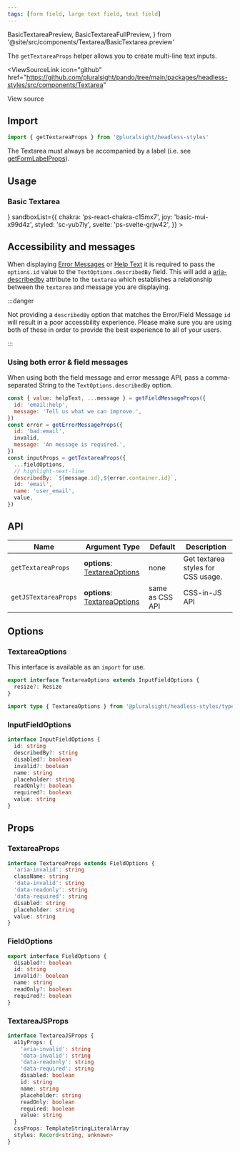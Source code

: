 ```yaml
---
tags: [form field, large text field, text field]
---
```


  BasicTextareaPreview,
  BasicTextareaFullPreview,
} from '@site/src/components/Textarea/BasicTextarea.preview'

The `getTextareaProps` helper allows you to create multi-line text inputs.

<ViewSourceLink
  icon="github"
  href="https://github.com/pluralsight/pando/tree/main/packages/headless-styles/src/components/Textarea"
>
  View source
</ViewSourceLink>

## Import

```javascript
import { getTextareaProps } from '@pluralsight/headless-styles'
```

The Textarea must always be accompanied by a label (i.e. see [getFormLabelProps](./FormControl.mdx)).

## Usage

### Basic Textarea

<BasicTextarea />
<LiveExampleTabs
  fullCode={<BasicTextareaFullPreview />}
  sandboxList={{
    chakra: 'ps-react-chakra-c15mx7',
    joy: 'basic-mui-x99d4z',
    styled: 'sc-yub7ly',
    svelte: 'ps-svelte-grjw42',
  }}
>
  <BasicTextareaPreview />
</LiveExampleTabs>

## Accessibility and messages

When displaying [Error Messages](./FormControl.mdx#error-messasge) or [Help Text](./FormControl.mdx#help-text) it is required to pass the `options.id` value to the `TextOptions.describedBy` field. This will add a [aria-describedby](https://developer.mozilla.org/en-US/docs/Web/Accessibility/ARIA/Attributes/aria-describedby) attribute to the `textarea` which establishes a relationship between the `textarea` and message you are displaying.

:::danger

Not providing a `describedBy` option that matches the Error/Field Message `id` will result in a poor accessbility experience. Please make sure you are using both of these in order to provide the best experience to all of your users.

:::

### Using both error & field messages

When using both the field message and error message API, pass a comma-separated String to the `TextOptions.describedBy` option.

```javascript title="Example using both messages for an textarea"
const { value: helpText, ...message } = getFieldMessageProps({
  id: 'email:help',
  message: 'Tell us what we can improve.',
})
const error = getErrorMessageProps({
  id: 'bad:email',
  invalid,
  message: 'An message is required.',
})
const inputProps = getTextareaProps({
  ...fieldOptions,
  // highlight-next-line
  describedBy: `${message.id},${error.container.id}`,
  id: 'email',
  name: 'user_email',
  value,
})
```

## API

| Name                 | Argument Type                                    | Default         | Description                        |
| -------------------- | ------------------------------------------------ | --------------- | ---------------------------------- |
| `getTextareaProps`   | **options**: [TextareaOptions](#textareaoptions) | none            | Get textarea styles for CSS usage. |
| `getJSTextareaProps` | **options**: [TextareaOptions](#textareaoptions) | same as CSS API | CSS-in-JS API                      |

## Options

### TextareaOptions

This interface is available as an `import` for use.

```typescript
export interface TextareaOptions extends InputFieldOptions {
  resize?: Resize
}
```

```typescript title="Import example"
import type { TextareaOptions } from '@pluralsight/headless-styles/types'
```

### InputFieldOptions

```typescript
interface InputFieldOptions {
  id: string
  describedBy?: string
  disabled?: boolean
  invalid?: boolean
  name: string
  placeholder: string
  readOnly?: boolean
  required?: boolean
  value: string
}
```

## Props

### TextareaProps

```typescript
interface TextareaProps extends FieldOptions {
  'aria-invalid': string
  className: string
  'data-invalid': string
  'data-readonly': string
  'data-required': string
  disabled: string
  placeholder: string
  value: string
}
```

### FieldOptions

```typescript
export interface FieldOptions {
  disabled?: boolean
  id: string
  invalid?: boolean
  name: string
  readOnly?: boolean
  required?: boolean
}
```

### TextareaJSProps

```typescript
interface TextareaJSProps {
  a11yProps: {
    'aria-invalid': string
    'data-invalid': string
    'data-readonly': string
    'data-required': string
    disabled: boolean
    id: string
    name: string
    placeholder: string
    readOnly: boolean
    required: boolean
    value: string
  }
  cssProps: TemplateStringLiteralArray
  styles: Record<string, unknown>
}
```
